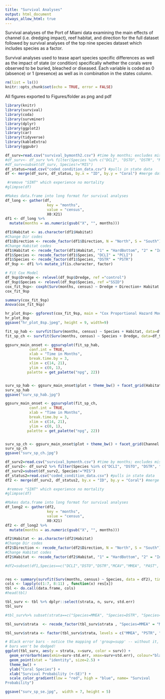 ```yaml
---
title: "Survival Analyses"
output: html_document
always_allow_html: true
---
```


Survival analyses of the Port of Miami data examining the main effects of channel (i.e. dredging impact), reef habitat, and direction for the full dataset followed by survival analyses of the top nine species dataset which includes species as a factor. 

Survival analyses used to tease apart species specific differences as well as the impact of state (or condition) specifically whether the corals were observed to be buried, bleached or diseased. Each variable is coded as 0 (absence) or 1 (presence) as well as in combination in the states column.

```r
rm(list = ls())
knitr::opts_chunk$set(echo = TRUE, error = FALSE)
```

All figures exported to Figures/folder as png and pdf

```r
library(knitr)
library(survival)
library(coda)
library(survminer)
library(dplyr)
library(ggplot2)
library(car)
library(tidyverse)
library(kableExtra)
library(ggpubr)
```

```r
df_surv=read.csv("survival_bymonth2.csv") #time by months; excludes missing corals
#df_surv<- df_surv %>% filter(Species %in% c("DCLI", "DSTO", "DSTR", "MCAV", "MMEA", "PAST", "SBOU", "SSID"))
#df_surv=subset(df_surv, Species!="MIS")
df_status=read.csv("coded_condition_data.csv") #pulls in state data
df <- merge(df_surv, df_status, by.x = "ID", by.y = "Coral") #merge dataframes

 #remove "SINT" which experience no mortality
#glimpse(df)
```

```r
#Makes data.frame into long format for survival analyses
df_long <- gather(df,
                   key = "months",
                   value = "census",
                   X0:X21)
df1 <- df_long %>% 
  mutate(months = as.numeric(gsub("X", "", months)))
```

```r
df1$Habitat <- as.character(df1$Habitat)
#Change Dir codes
df1$Direction <- recode_factor(df1$Direction, N = "North", S = "South")
#Change Habitat codes
df1$Habitat <- recode_factor(df1$Habitat, "1" = "HardBottom", "2" = "InnerReef", "3" = "OuterReef")
df1$Species <- recode_factor(df1$Species, "DCLI" = "PCLI")
df1$Species <- recode_factor(df1$Species, "DSTR" = "PSTR")
df_9sp <- df1 %>% mutate_if(is.character, factor)
```

```r
# Fit Cox Model
df_9sp$Dredge <- relevel(df_9sp$Dredge, ref ="control")
df_9sp$Species <- relevel(df_9sp$Species, ref ="SSID")
cox_fit_9sp<- coxph(Surv(months, census) ~ Dredge + Direction+ Habitat + Species, data=df_9sp)
cox_fit_9sp
```

```r
summary(cox_fit_9sp)
Anova(cox_fit_9sp)
```

```r
hr_plot_8sp<- ggforest(cox_fit_9sp, main = "Cox Proportional Hazard Model (8 species)")
hr_plot_8sp
ggsave("hr_plot_8sp.jpeg", height = 9, width=9)
```

```r
fit_sp_hab <- survfit(Surv(months, census) ~ Species + Habitat, data=df_9sp)
fit_sp_ch <- survfit(Surv(months, census) ~ Species + Dredge, data=df_9sp)
```

```r
ggsurv_main_onset <- ggsurvplot(fit_sp_hab,
           conf.int = TRUE,
           xlab = "Time in Months",
           break.time.by = 3,
           xlim = c(14, 21),
           ylim = c(0, 1),
          palette = get_palette("npg", 22))


surv_sp_hab <- ggsurv_main_onset$plot + theme_bw() + facet_grid(Habitat ~ Species) + theme(legend.position = "none")
surv_sp_hab
ggsave("surv_sp_hab.jpg")
```
```r
ggsurv_main_onset <- ggsurvplot(fit_sp_ch,
           conf.int = TRUE,
           xlab = "Time in Months",
           break.time.by = 3,
           xlim = c(14, 21),
           ylim = c(0, 1),
          palette = get_palette("npg", 22))


surv_sp_ch <- ggsurv_main_onset$plot + theme_bw() + facet_grid(Channel ~ Species) + theme(legend.position = "none")
surv_sp_ch
ggsave("surv_sp_ch.jpg")
```






```r
df_surv2=read.csv("survival_bymonth.csv") #time by months; excludes missing corals
df_surv2<- df_surv2 %>% filter(Species %in% c("DCLI", "DSTO", "DSTR", "MCAV", "MMEA", "PAST", "SBOU", "SSID", "SINT"))
df_surv2=subset(df_surv2, Species!="MIS")
df_status2=read.csv("coded_condition_data.csv") #pulls in state data
df2 <- merge(df_surv2, df_status2, by.x = "ID", by.y = "Coral") #merge dataframes

 #remove "SINT" which experience no mortality
#glimpse(df)
```

```r
#Makes data.frame into long format for survival analyses
df_long2 <- gather(df2,
                   key = "months",
                   value = "census",
                   X0:X21)
df2 <- df_long2 %>% 
  mutate(months = as.numeric(gsub("X", "", months)))
```

```r
df2$Habitat <- as.character(df2$Habitat)
#Change Dir codes
df2$Direction <- recode_factor(df2$Direction, N = "North", S = "South")
#Change Habitat codes
df2$Habitat <- recode_factor(df2$Habitat, "1" = "HardBottom", "2" = "InnerReef", "3" = "OuterReef")
```

```r
#df2=subset(df1,Species==c("DCLI","DSTO","DSTR","MCAV","MMEA", "PAST", "SBOU", "SINT","SSID"))
  

res <- summary(survfit(Surv(months, census) ~ Species, data = df2), times = 21)
cols <- lapply(c(1:7, 8:11) , function(x) res[x])
tbl <- do.call(data.frame, cols)
#head(tbl)

tbl_surv <- tbl %>% dplyr::select(strata, n, surv, std.err)
tbl_surv

#tbl_surv%>% subset(strata==c("Species=MMEA", "Species=DSTR", "Species=DSTO","Species=DCLI", "Species=SBOU", "Species=MCAV", "Species=PAST", "Species=SSID", "Species=SINT"))

tbl_surv$strata  <- recode_factor(tbl_surv$strata , "Species=MMEA" = "MMEA", "Species=DSTR" = "PSTR", "Species=DSTO" = "DSTO","Species=DCLI" = "PCLI", "Species=SBOU" = "SBOU", "Species=MCAV" = "MCAV", "Species=PAST" = "PAST", "Species=SSID" = "SSID", "Species=SINT"="SINT")

tbl_surv$strata <- factor(tbl_surv$strata, levels = c("MMEA", "PSTR", "DSTO", "PCLI", "SBOU", "MCAV", "PAST", "SSID", "SINT"))


```

```r
# Black error bars - notice the mapping of 'group=supp' -- without it, the error
# bars won't be dodged!
ggplot(tbl_surv, aes(y = strata, x=surv, color = surv)) + 
  geom_errorbarh(aes(xmin=surv-std.err, xmax=surv+std.err), colour="black", width=.2, height=.2, size=.2) +
  geom_point(stat = "identity", size=2.5) + 
  theme_bw() +
  ylab("Coral Species") +
  xlab("Survival Probability (+-SE)") +
  scale_color_gradient(low = "red", high = "blue", name= "Survival 
Probability")
```


```r
ggsave("surv_sp_se.jpg",  width = 7, height = 5) 
    
```


